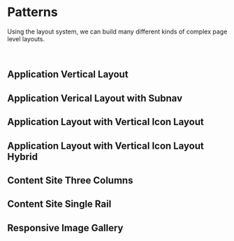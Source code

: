 
<Meta title="Layout/Patterns" />

# Patterns

Using the layout system, we can build many different kinds of complex page level layouts.

<br />

## Application Vertical Layout

<Preview>
  <Story id="stories-layout--patterns-application-vertical-layout" />
</Preview>

## Application Verical Layout with Subnav

<Preview>
  <Story id="stories-layout--patterns-application-vertical-layout-subnav" />
</Preview>

## Application Layout with Vertical Icon Layout

<Preview>
  <Story id="stories-layout--patterns-application-vertical-icon-layout" />
</Preview>

## Application Layout with Vertical Icon Layout Hybrid

<Preview>
  <Story id="stories-layout--patterns-application-vertical-icon-layout-hybrid" />
</Preview>

## Content Site Three Columns

<Preview>
  <Story id="stories-layout--patterns-content-site-three-column" />
</Preview>

## Content Site Single Rail

<Preview>
  <Story id="stories-layout--patterns-content-site-single-rail" />
</Preview>

## Responsive Image Gallery

<Preview>
  <Story id="stories-layout--patterns-responsive-image-gallery" />
</Preview>
